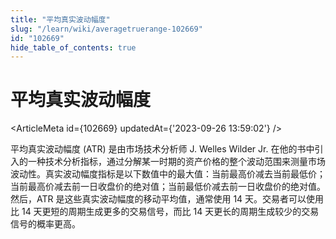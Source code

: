 ```yaml
---
title: "平均真实波动幅度"
slug: "/learn/wiki/averagetruerange-102669"
id: "102669"
hide_table_of_contents: true
---
```



# 平均真实波动幅度

<ArticleMeta id={102669} updatedAt={'2023-09-26 13:59:02'} />
<div className='border-solid border-b border-t-0 my-4 border-[var(--ifm-color-gray-300)]' />

平均真实波动幅度 (ATR) 是由市场技术分析师 J. Welles Wilder Jr. 在他的书中引入的一种技术分析指标，通过分解某一时期的资产价格的整个波动范围来测量市场波动性。真实波动幅度指标是以下数值中的最大值：当前最高价减去当前最低价；当前最高价减去前一日收盘价的绝对值；当前最低价减去前一日收盘价的绝对值。然后，ATR 是这些真实波动幅度的移动平均值，通常使用 14 天。交易者可以使用比 14 天更短的周期生成更多的交易信号，而比 14 天更长的周期生成较少的交易信号的概率更高。
